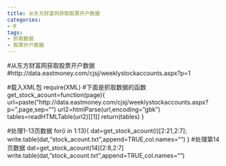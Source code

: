 ```yaml
---
title: 从东方财富网获取股票开户数据
categories:
- R
tags:
- 抓取数据
- 股票开户数据
---
```

#从东方财富网获取股票开户数据
#http://data.eastmoney.com/cjsj/weeklystockaccounts.aspx?p=1

#载入XML包
require(XML)
#下面是抓取数据的函数
get_stock_acount=function(page){
url=paste("http://data.eastmoney.com/cjsj/weeklystockaccounts.aspx?p=",page,sep="")
url2=htmlParse(url,encoding="gbk")
tables=readHTMLTable(url2)[[1]]
return(tables)
}

#处理1-13页数据
for(i in 1:13){
dat=get_stock_acount(i)[2:21,2:7];
write.table(dat,"stock_acount.txt",append=TRUE,col.names="")
}
#处理第14页数据
dat=get_stock_acount(14)[2:8,2:7]
write.table(dat,"stock_acount.txt",append=TRUE,col.names="")
